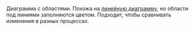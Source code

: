 
<RemadeInfo
  commponentName="Area"
  apiUrl="https://g2plot.antv.vision/en/docs/api/plots/area"
/>

Диаграмма с областями. Похожа на [линейную диаграмму](##LIBS.LIB.STAND/lib:charts/stand:components-line-stable), но области под линиями заполняются цветом. Подходит, чтобы сравнивать изменения в разных процессах.

<AreaExampleOneLine />
